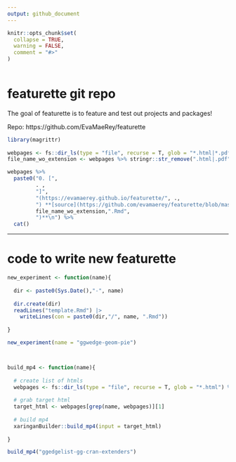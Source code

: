 ```yaml
---
output: github_document
---
```

   
<!-- README.md is generated from README.Rmd. Please edit that file --> 

    

```r
knitr::opts_chunk$set(      
  collapse = TRUE,
  warning = FALSE,
  comment = "#>"          
)       
 
```


# featurette git repo 
 
<!-- badges: start -->
<!-- badges: end -->  

  

The goal of featurette is to feature and test out projects and packages! 

Repo: https://github.com/EvaMaeRey/featurette



```r
library(magrittr)
  
webpages <- fs::dir_ls(type = "file", recurse = T, glob = "*.html|*.pdf") %>% rev()
file_name_wo_extension <- webpages %>% stringr::str_remove(".html|.pdf")

webpages %>%    
  paste0("0. [",
         . ,
         "]",
         "(https://evamaerey.github.io/featurette/", ., 
         ") **[source](https://github.com/evamaerey/featurette/blob/master/",
         file_name_wo_extension,".Rmd",
         ")**\n") %>% 
  cat()     
```

---
 
# code to write new featurette

```r
new_experiment <- function(name){
  
  dir <- paste0(Sys.Date(),"-", name)
  
  dir.create(dir)
  readLines("template.Rmd") |>
    writeLines(con = paste0(dir,"/", name, ".Rmd"))
  
} 

new_experiment(name = "ggwedge-geom-pie")



build_mp4 <- function(name){
  
  # create list of htmls
  webpages <- fs::dir_ls(type = "file", recurse = T, glob = "*.html") %>% rev()
  
  # grab target html
  target_html <- webpages[grep(name, webpages)][1]
  
  # build mp4
  xaringanBuilder::build_mp4(input = target_html)
  
} 

build_mp4("ggedgelist-gg-cran-extenders")

```


